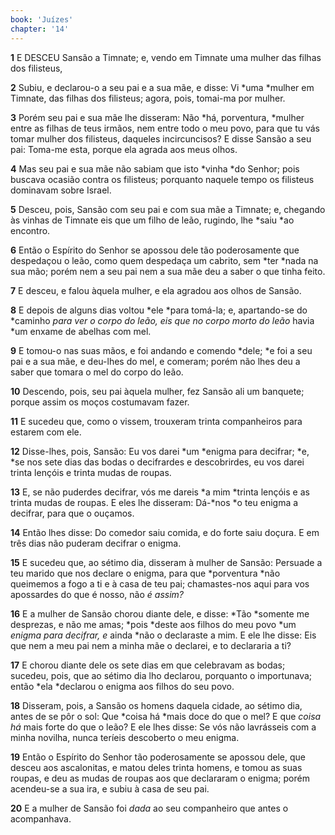 ```yaml
---
book: 'Juízes'
chapter: '14'
---
```


**1** E DESCEU Sansão a Timnate; e, vendo em Timnate uma mulher das filhas dos filisteus,

**2** Subiu, e declarou-o a seu pai e a sua mãe, e disse: Vi *uma *mulher em Timnate, das filhas dos filisteus; agora, pois, tomai-ma por mulher.

**3** Porém seu pai e sua mãe lhe disseram: Não *há, porventura, *mulher entre as filhas de teus irmãos, nem entre todo o meu povo, para que tu vás tomar mulher dos filisteus, daqueles incircuncisos? E disse Sansão a seu pai: Toma-me esta, porque ela agrada aos meus olhos.

**4** Mas seu pai e sua mãe não sabiam que isto *vinha *do Senhor; pois buscava ocasião contra os filisteus; porquanto naquele tempo os filisteus dominavam sobre Israel.

**5** Desceu, pois, Sansão com seu pai e com sua mãe a Timnate; e, chegando às vinhas de Timnate eis que um filho de leão, rugindo, lhe *saiu *ao encontro.

**6** Então o Espírito do Senhor se apossou dele tão poderosamente que despedaçou o leão, como quem despedaça um cabrito, sem *ter *nada na sua mão; porém nem a seu pai nem a sua mãe deu a saber o que tinha feito.

**7** E desceu, e falou àquela mulher, e ela agradou aos olhos de Sansão.

**8** E depois de alguns dias voltou *ele *para tomá-la; e, apartando-se do *caminho *para ver o corpo do leão, eis que no corpo morto do leão* havia *um enxame de abelhas com mel.

**9** E tomou-o nas suas mãos, e foi andando e comendo *dele; *e foi a seu pai e a sua mãe, e deu-lhes do mel, e comeram; porém não lhes deu a saber que tomara o mel do corpo do leão.

**10** Descendo, pois, seu pai àquela mulher, fez Sansão ali um banquete; porque assim os moços costumavam fazer.

**11** E sucedeu que, como o vissem, trouxeram trinta companheiros para estarem com ele.

**12** Disse-lhes, pois, Sansão: Eu vos darei *um *enigma para decifrar; *e, *se nos sete dias das bodas o decifrardes e descobrirdes, eu vos darei trinta lençóis e trinta mudas de roupas.

**13** E, se não puderdes decifrar, vós me dareis *a mim *trinta lençóis e as trinta mudas de roupas. E eles lhe disseram: Dá-*nos *o teu enigma a decifrar, para que o ouçamos.

**14** Então lhes disse: Do comedor saiu comida, e do forte saiu doçura. E em três dias não puderam decifrar o enigma.

**15** E sucedeu que, ao sétimo dia, disseram à mulher de Sansão: Persuade a teu marido que nos declare o enigma, para que *porventura *não queimemos a fogo a ti e à casa de teu pai; chamastes-nos aqui para vos apossardes do que é nosso, não _é assim?_

**16** E a mulher de Sansão chorou diante dele, e disse: *Tão *somente me desprezas, e não me amas; *pois *deste aos filhos do meu povo *um *enigma para decifrar, e* ainda *não o declaraste a mim. E ele lhe disse: Eis que nem a meu pai nem a minha mãe o declarei, e to declararia a ti?

**17** E chorou diante dele os sete dias em que celebravam as bodas; sucedeu, pois, que ao sétimo dia lho declarou, porquanto o importunava; então *ela *declarou o enigma aos filhos do seu povo.

**18** Disseram, pois, a Sansão os homens daquela cidade, ao sétimo dia, antes de se pôr o sol: Que *coisa há *mais doce do que o mel? E que _coisa há_ mais forte do que o leão? E ele lhes disse: Se vós não lavrásseis com a minha novilha, nunca teríeis descoberto o meu enigma.

**19** Então o Espírito do Senhor tão poderosamente se apossou dele, que desceu aos ascalonitas, e matou deles trinta homens, e tomou as suas roupas, e deu as mudas de roupas aos que declararam o enigma; porém acendeu-se a sua ira, e subiu à casa de seu pai.

**20** E a mulher de Sansão foi _dada_ ao seu companheiro que antes o acompanhava.
